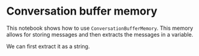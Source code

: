 # Conversation buffer memory

This notebook shows how to use `ConversationBufferMemory`. This memory allows for storing messages and then extracts the messages in a variable.

We can first extract it as a string.


<Example/>
